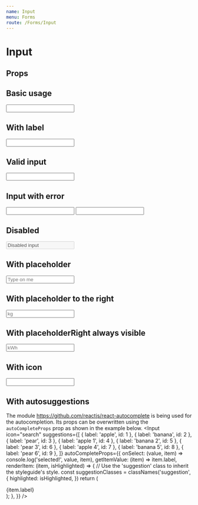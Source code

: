 ```yaml
---
name: Input
menu: Forms
route: /Forms/Input
---
```



# Input

## Props
<PropsTable of={Input} />

## Basic usage
<Playground wrapper={Wrapper}>
  <Input />
</Playground>

## With label
<Playground wrapper={Wrapper}>
  <Input label="Input with label" id="test" />
</Playground>

## Valid input
<Playground wrapper={Wrapper}>
  <Input touched={true} isValid={true} />
</Playground>

## Input with error
<Playground wrapper={Wrapper}>
  <Input touched={true} isValid={false} />
</Playground>

<Playground wrapper={Wrapper}>
  <Input touched={true} error="Oops. You messed up." />
</Playground>

## Disabled
<Playground wrapper={Wrapper}>
  <Input disabled value="Disabled input" />
</Playground>

## With placeholder
<Playground wrapper={Wrapper}>
  <Input placeholder="Type on me" />
</Playground>

## With placeholder to the right
<Playground wrapper={Wrapper}>
  <Input placeholder="kg" placeholderRight />
</Playground>

## With placeholderRight always visible
<Playground wrapper={Wrapper}>
  <Input placeholder="kWh" placeholderRight placeholderAlwaysVisible />
</Playground>

## With icon
<Playground wrapper={Wrapper}>
  <Input icon="search" iconVariant="alternate" label="Input with icon" />
</Playground>

## With autosuggestions
The module https://github.com/reactjs/react-autocomplete is being used for the
autocompletion. Its props can be overwritten using the `autoCompleteProps` prop
as shown in the example below.
<Playground wrapper={Wrapper}>
  <Input
    icon="search"
    suggestions={[
      { label: 'apple',  id: 1 },
      { label: 'banana', id: 2 },
      { label: 'pear',   id: 3 },
      { label: 'apple 1',  id: 4 },
      { label: 'banana 2', id: 5 },
      { label: 'pear 3',   id: 6 },
      { label: 'apple 4',  id: 7 },
      { label: 'banana 5', id: 8 },
      { label: 'pear 6',   id: 9 },
    ]}
    autoCompleteProps={{
      onSelect: (value, item) => console.log('selected!', value, item),
      getItemValue: (item) => item.label,
      renderItem: (item, isHighlighted) => {
        // Use the 'suggestion' class to inherit the styleguide's style.
        const suggestionClasses = classNames('suggestion', {
          highlighted: isHighlighted,
        })
        return (
          <div className={suggestionClasses} key={item.id}>
            {item.label}
          </div>
        );
      },
    }}
  />
  <br/>
  <br/>
  <br/>
  <br/>
  <br/>
  <br/>
  <br/>
  <br/>
  <br/>
  <br/>
</Playground>
